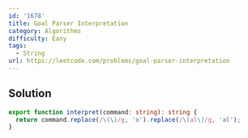 ```yaml
---
id: '1678'
title: Goal Parser Interpretation
category: Algorithms
difficulty: Easy
tags:
  - String
url: https://leetcode.com/problems/goal-parser-interpretation
---
```


## Solution

```typescript filename="solution.ts" copy
export function interpret(command: string): string {
  return command.replace(/\(\)/g, 'o').replace(/\(al\)/g, 'al');
}
```
